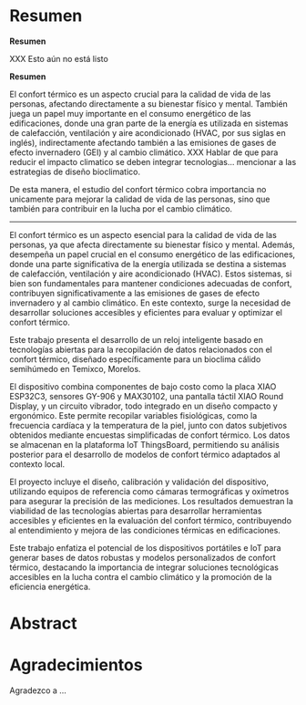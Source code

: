 # Resumen {.unnumbered}

**Resumen**

XXX Esto aún no está listo

**Resumen**

El confort térmico es un aspecto crucial para la calidad de vida de las personas, afectando directamente a su bienestar físico y mental. También juega un papel muy importante en el consumo energético de las edificaciones, donde una gran parte de la energía es utilizada en sistemas de calefacción, ventilación y aire acondicionado (HVAC, por sus siglas en inglés), indirectamente afectando también a las emisiones de gases de efecto invernadero (GEI) y al cambio climático.  XXX Hablar de que para reducir el impacto climatico se deben integrar tecnologias... mencionar a las estrategias de diseño bioclimatico.

 De esta manera, el estudio del confort térmico cobra importancia no unicamente para mejorar la calidad de vida de las personas, sino que también para contribuir en la lucha por el cambio climático.

 -----------

El confort térmico es un aspecto esencial para la calidad de vida de las personas, ya que afecta directamente su bienestar físico y mental. Además, desempeña un papel crucial en el consumo energético de las edificaciones, donde una parte significativa de la energía utilizada se destina a sistemas de calefacción, ventilación y aire acondicionado (HVAC). Estos sistemas, si bien son fundamentales para mantener condiciones adecuadas de confort, contribuyen significativamente a las emisiones de gases de efecto invernadero y al cambio climático. En este contexto, surge la necesidad de desarrollar soluciones accesibles y eficientes para evaluar y optimizar el confort térmico.

Este trabajo presenta el desarrollo de un reloj inteligente basado en tecnologías abiertas para la recopilación de datos relacionados con el confort térmico, diseñado específicamente para un bioclima cálido semihúmedo en Temixco, Morelos. 

El dispositivo combina componentes de bajo costo como la placa XIAO ESP32C3, sensores GY-906 y MAX30102, una pantalla táctil XIAO Round Display, y un circuito vibrador, todo integrado en un diseño compacto y ergonómico. Este permite recopilar variables fisiológicas, como la frecuencia cardíaca y la temperatura de la piel, junto con datos subjetivos obtenidos mediante encuestas simplificadas de confort térmico. Los datos se almacenan en la plataforma IoT ThingsBoard, permitiendo su análisis posterior para el desarrollo de modelos de confort térmico adaptados al contexto local.

El proyecto incluye el diseño, calibración y validación del dispositivo, utilizando equipos de referencia como cámaras termográficas y oxímetros para asegurar la precisión de las mediciones. Los resultados demuestran la viabilidad de las tecnologías abiertas para desarrollar herramientas accesibles y eficientes en la evaluación del confort térmico, contribuyendo al entendimiento y mejora de las condiciones térmicas en edificaciones.

Este trabajo enfatiza el potencial de los dispositivos portátiles e IoT para generar bases de datos robustas y modelos personalizados de confort térmico, destacando la importancia de integrar soluciones tecnológicas accesibles en la lucha contra el cambio climático y la promoción de la eficiencia energética.





# Abstract {.unnumbered}

# Agradecimientos {.unnumbered}




Agradezco a ...





